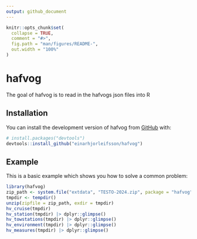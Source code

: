 ```yaml
---
output: github_document
---
```


<!-- README.md is generated from README.Rmd. Please edit that file -->

```r
knitr::opts_chunk$set(
  collapse = TRUE,
  comment = "#>",
  fig.path = "man/figures/README-",
  out.width = "100%"
)
```

# hafvog

<!-- badges: start -->
<!-- badges: end -->

The goal of hafvog is to read in the hafvogs json files into R

## Installation

You can install the development version of hafvog from [GitHub](https://github.com/) with:

``` r
# install.packages("devtools")
devtools::install_github("einarhjorleifsson/hafvog")
```

## Example

This is a basic example which shows you how to solve a common problem:

```r
library(hafvog)
zip_path <- system.file("extdata", "TESTO-2024.zip", package = "hafvog")
tmpdir <- tempdir()
unzip(zipfile = zip_path, exdir = tmpdir)
hv_cruise(tmpdir)
hv_station(tmpdir) |> dplyr::glimpse()
hv_towstations(tmpdir) |> dplyr::glimpse()
hv_environment(tmpdir) |> dplyr::glimpse()
hv_measures(tmpdir) |> dplyr::glimpse()
```
